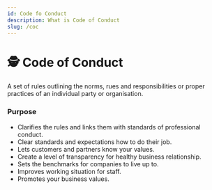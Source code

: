```yaml
---
id: Code fo Conduct
description: What is Code of Conduct
slug: /coc
---
```


# 🕵️ Code of Conduct


A set of rules outlining the norms, rues and responsibilities or proper practices of an individual party or organisation. 

### Purpose

- Clarifies the rules and links them with standards of professional conduct. 
- Clear standards and expectations how to do their job. 
- Lets customers and partners know your values. 
- Create a level of transparency for healthy business relationship. 
- Sets the benchmarks for companies to live up to. 
- Improves working situation for staff. 
- Promotes your business values.